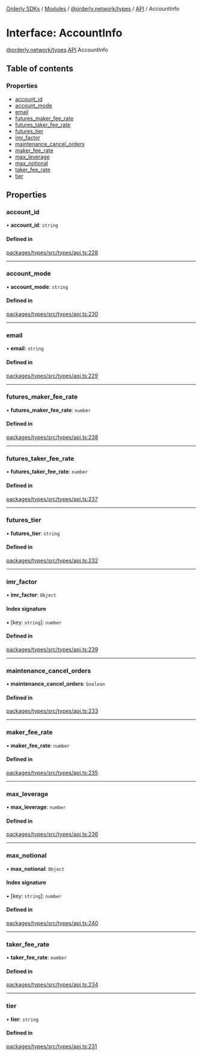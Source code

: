 [Orderly SDKs](/sdks/tech-doc/README) / [Modules](/sdks/tech-doc/modules) / [@orderly.network/types](/sdks/tech-doc/modules/orderly_network_types) / [API](/sdks/tech-doc/modules/orderly_network_types.API) / AccountInfo

# Interface: AccountInfo

[@orderly.network/types](/sdks/tech-doc/modules/orderly_network_types).[API](/sdks/tech-doc/modules/orderly_network_types.API).AccountInfo

## Table of contents

### Properties

- [account\_id](/sdks/tech-doc/interfaces/orderly_network_types.API.AccountInfo#account_id)
- [account\_mode](/sdks/tech-doc/interfaces/orderly_network_types.API.AccountInfo#account_mode)
- [email](/sdks/tech-doc/interfaces/orderly_network_types.API.AccountInfo#email)
- [futures\_maker\_fee\_rate](/sdks/tech-doc/interfaces/orderly_network_types.API.AccountInfo#futures_maker_fee_rate)
- [futures\_taker\_fee\_rate](/sdks/tech-doc/interfaces/orderly_network_types.API.AccountInfo#futures_taker_fee_rate)
- [futures\_tier](/sdks/tech-doc/interfaces/orderly_network_types.API.AccountInfo#futures_tier)
- [imr\_factor](/sdks/tech-doc/interfaces/orderly_network_types.API.AccountInfo#imr_factor)
- [maintenance\_cancel\_orders](/sdks/tech-doc/interfaces/orderly_network_types.API.AccountInfo#maintenance_cancel_orders)
- [maker\_fee\_rate](/sdks/tech-doc/interfaces/orderly_network_types.API.AccountInfo#maker_fee_rate)
- [max\_leverage](/sdks/tech-doc/interfaces/orderly_network_types.API.AccountInfo#max_leverage)
- [max\_notional](/sdks/tech-doc/interfaces/orderly_network_types.API.AccountInfo#max_notional)
- [taker\_fee\_rate](/sdks/tech-doc/interfaces/orderly_network_types.API.AccountInfo#taker_fee_rate)
- [tier](/sdks/tech-doc/interfaces/orderly_network_types.API.AccountInfo#tier)

## Properties

### account\_id

• **account\_id**: `string`

#### Defined in

[packages/types/src/types/api.ts:228](https://github.com/OrderlyNetwork/js-sdk/blob/bc7eb1a/packages/types/src/types/api.ts#L228)

___

### account\_mode

• **account\_mode**: `string`

#### Defined in

[packages/types/src/types/api.ts:230](https://github.com/OrderlyNetwork/js-sdk/blob/bc7eb1a/packages/types/src/types/api.ts#L230)

___

### email

• **email**: `string`

#### Defined in

[packages/types/src/types/api.ts:229](https://github.com/OrderlyNetwork/js-sdk/blob/bc7eb1a/packages/types/src/types/api.ts#L229)

___

### futures\_maker\_fee\_rate

• **futures\_maker\_fee\_rate**: `number`

#### Defined in

[packages/types/src/types/api.ts:238](https://github.com/OrderlyNetwork/js-sdk/blob/bc7eb1a/packages/types/src/types/api.ts#L238)

___

### futures\_taker\_fee\_rate

• **futures\_taker\_fee\_rate**: `number`

#### Defined in

[packages/types/src/types/api.ts:237](https://github.com/OrderlyNetwork/js-sdk/blob/bc7eb1a/packages/types/src/types/api.ts#L237)

___

### futures\_tier

• **futures\_tier**: `string`

#### Defined in

[packages/types/src/types/api.ts:232](https://github.com/OrderlyNetwork/js-sdk/blob/bc7eb1a/packages/types/src/types/api.ts#L232)

___

### imr\_factor

• **imr\_factor**: `Object`

#### Index signature

▪ [key: `string`]: `number`

#### Defined in

[packages/types/src/types/api.ts:239](https://github.com/OrderlyNetwork/js-sdk/blob/bc7eb1a/packages/types/src/types/api.ts#L239)

___

### maintenance\_cancel\_orders

• **maintenance\_cancel\_orders**: `boolean`

#### Defined in

[packages/types/src/types/api.ts:233](https://github.com/OrderlyNetwork/js-sdk/blob/bc7eb1a/packages/types/src/types/api.ts#L233)

___

### maker\_fee\_rate

• **maker\_fee\_rate**: `number`

#### Defined in

[packages/types/src/types/api.ts:235](https://github.com/OrderlyNetwork/js-sdk/blob/bc7eb1a/packages/types/src/types/api.ts#L235)

___

### max\_leverage

• **max\_leverage**: `number`

#### Defined in

[packages/types/src/types/api.ts:236](https://github.com/OrderlyNetwork/js-sdk/blob/bc7eb1a/packages/types/src/types/api.ts#L236)

___

### max\_notional

• **max\_notional**: `Object`

#### Index signature

▪ [key: `string`]: `number`

#### Defined in

[packages/types/src/types/api.ts:240](https://github.com/OrderlyNetwork/js-sdk/blob/bc7eb1a/packages/types/src/types/api.ts#L240)

___

### taker\_fee\_rate

• **taker\_fee\_rate**: `number`

#### Defined in

[packages/types/src/types/api.ts:234](https://github.com/OrderlyNetwork/js-sdk/blob/bc7eb1a/packages/types/src/types/api.ts#L234)

___

### tier

• **tier**: `string`

#### Defined in

[packages/types/src/types/api.ts:231](https://github.com/OrderlyNetwork/js-sdk/blob/bc7eb1a/packages/types/src/types/api.ts#L231)
